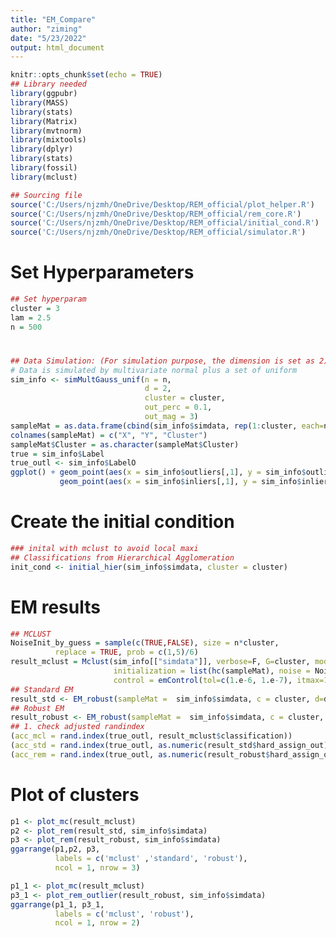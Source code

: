 ```yaml
---
title: "EM_Compare"
author: "ziming"
date: "5/23/2022"
output: html_document
---
```


```r
knitr::opts_chunk$set(echo = TRUE)
## Library needed
library(ggpubr)
library(MASS)
library(stats)
library(Matrix)
library(mvtnorm)
library(mixtools)
library(dplyr)
library(stats)
library(fossil)
library(mclust)

## Sourcing file
source('C:/Users/njzmh/OneDrive/Desktop/REM_official/plot_helper.R')
source('C:/Users/njzmh/OneDrive/Desktop/REM_official/rem_core.R')
source('C:/Users/njzmh/OneDrive/Desktop/REM_official/initial_cond.R')
source('C:/Users/njzmh/OneDrive/Desktop/REM_official/simulator.R')
```

# Set Hyperparameters
```r
## Set hyperparam
cluster = 3
lam = 2.5
n = 500
```

#
```r
## Data Simulation: (For simulation purpose, the dimension is set as 2)
# Data is simulated by multivariate normal plus a set of uniform  
sim_info <- simMultGauss_unif(n = n, 
                              d = 2,
                              cluster = cluster,
                              out_perc = 0.1,
                              out_mag = 3)
sampleMat = as.data.frame(cbind(sim_info$simdata, rep(1:cluster, each=n)))
colnames(sampleMat) = c("X", "Y", "Cluster")
sampleMat$Cluster = as.character(sampleMat$Cluster)
true = sim_info$Label
true_outl <- sim_info$LabelO
ggplot() + geom_point(aes(x = sim_info$outliers[,1], y = sim_info$outliers[,2]), col = 'darkgrey') + 
           geom_point(aes(x = sim_info$inliers[,1], y = sim_info$inliers[,2]), pch = 1, cex = 2)
```


# Create the initial condition
```r

### inital with mclust to avoid local maxi
## Classifications from Hierarchical Agglomeration
init_cond <- initial_hier(sim_info$simdata, cluster = cluster)
```

# EM results
```r
## MCLUST
NoiseInit_by_guess = sample(c(TRUE,FALSE), size = n*cluster, 
          replace = TRUE, prob = c(1,5)/6)
result_mclust = Mclust(sim_info[["simdata"]], verbose=F, G=cluster, modelNames = "VVV",
                       initialization = list(hc(sampleMat), noise = NoiseInit_by_guess),
                       control = emControl(tol=c(1.e-6, 1.e-7), itmax=15))
## Standard EM
result_std <- EM_robust(sampleMat =  sim_info$simdata, c = cluster, d=d, lambda = Inf, sigma_str = 'unstr', inits = init_cond)
## Robust EM
result_robust <- EM_robust(sampleMat =  sim_info$simdata, c = cluster, d=d, lambda = lam, sigma_str = 'unstr', inits = init_cond)
## 1. check adjusted randindex
(acc_mcl = rand.index(true_outl, result_mclust$classification))
(acc_std = rand.index(true_outl, as.numeric(result_std$hard_assign_out)))
(acc_rem = rand.index(true_outl, as.numeric(result_robust$hard_assign_out)))
```

# Plot of clusters
```r
p1 <- plot_mc(result_mclust)
p2 <- plot_rem(result_std, sim_info$simdata)
p3 <- plot_rem(result_robust, sim_info$simdata)
ggarrange(p1,p2, p3,
          labels = c('mclust' ,'standard', 'robust'),
          ncol = 1, nrow = 3)
```




```r
p1_1 <- plot_mc(result_mclust)
p3_1 <- plot_rem_outlier(result_robust, sim_info$simdata)
ggarrange(p1_1, p3_1,
          labels = c('mclust', 'robust'),
          ncol = 1, nrow = 2)
```






